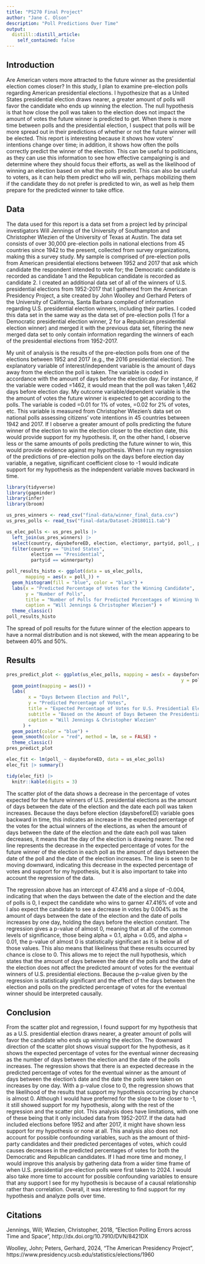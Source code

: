 ```yaml
---
title: "PS270 Final Project"
author: "Jane C. Olson"
description: "Poll Predictions Over Time"
output:
  distill::distill_article:
    self_contained: false
---
```


## Introduction

  Are American voters more attracted to the future winner as the presidential election comes closer? In this study, I plan to examine pre-election polls regarding American presidential elections.  I hypothesize that as a United States presidential election draws nearer, a greater amount of polls will favor the candidate who ends up winning the election.  The null hypothesis is that how close the poll was taken to the election does not impact the amount of votes the future winner is predicted to get.  When there is more time between polls and the presidential election, I suspect that polls will be more spread out in their predictions of whether or not the future winner will be elected.  This report is interesting because it shows how voters' intentions change over time; in addition, it shows how often the polls correctly predict the winner of the election. This can be useful to politicians, as they can use this information to see how effective campaigning is and determine where they should focus their efforts, as well as the likelihood of winning an election based on what the polls predict. This can also be useful to voters, as it can help them predict who will win, perhaps mobilizing them if the candidate they do not prefer is predicted to win, as well as help them prepare for the predicted winner to take office.
   
## Data

  The data used for this report is a data set from a project led by principal investigators Will Jennings of the University of Southampton and Christopher Wlezien of the University of Texas at Austin.  The data set consists of over 30,000 pre-election polls in national elections from 45 countries since 1942 to the present, collected from survey organizations, making this a survey study.  My sample is comprised of pre-election polls from American presidential elections between 1952 and 2017 that ask which candidate the respondent intended to vote for; the Democratic candidate is recorded as candidate 1 and the Republican candidate is recorded as candidate 2. I created an additional data set of all of the winners of U.S. presidential elections from 1952-2017 that I gathered from the American Presidency Project, a site created by John Woolley and Gerhard Peters of the University of California, Santa Barbara compiled of information regarding U.S. presidential election winners, including their parties.  I coded this data set in the same way as the data set of pre-election polls (1 for a Democratic presidential election winner, 2 for a Republican presidential election winner) and merged it with the previous data set, filtering the new merged data set to only contain information regarding the winners of each of the presidential elections from 1952-2017.

  My unit of analysis is the results of the pre-election polls from one of the elections between 1952 and 2017 (e.g., the 2016 presidential election).  The explanatory variable of interest/independent variable is the amount of days away from the election the poll is taken.  The variable is coded in accordance with the amount of days before the election day.  For instance, if the variable were coded =1462, it would mean that the poll was taken 1,462 days before election day.  My outcome variable/dependent variable is the the amount of votes the future winner is expected to get according to the polls. The variable is coded =0.01 for 1% of votes, =0.02 for 2% of votes, etc.  This variable is measured from Christopher Wlezien's data set on national polls assessing citizens' vote intentions in 45 countries between 1942 and 2017. If I observe a greater amount of polls predicting the future winner of the election to win the election closer to the election date, this would provide support for my hypothesis. If, on the other hand, I observe less or the same amounts of polls predicting the future winner to win, this would provide evidence against my hypothesis. When I run my regression of the predictions of pre-election polls on the days before election day variable, a negative, significant coefficient close to -1 would indicate support for my hypothesis as the independent variable moves backward in time.
  
```r
library(tidyverse)
library(gapminder)
library(infer)
library(broom)

us_pres_winners <- read_csv("final-data/winner_final_data.csv")
us_pres_polls <- read_tsv("final-data/Dataset-20180111.tab") 

us_elec_polls <- us_pres_polls |>
  left_join(us_pres_winners) |>
  select(country, daysbeforeED, election, electionyr, partyid, poll_, polldate, winnerparty) |>
  filter(country == "United States",
         election == "Presidential",
         partyid == winnerparty)

poll_results_histo <- ggplot(data = us_elec_polls,
       mapping = aes(x = poll_)) +
  geom_histogram(fill = "blue", color = "black") +
  labs(x = "Predicted Percentage of Votes for the Winning Candidate",
       y = "Number of Polls",
       title = "Number of Polls for Predicted Percentages of Winning Votes",
       caption = "Will Jennings & Christopher Wlezien") +
  theme_classic()
poll_results_histo
```

  The spread of poll results for the future winner of the election appears to have a normal distribution and is not skewed, with the mean appearing to be between 40% and 50%.

## Results

```r
pres_predict_plot <- ggplot(us_elec_polls, mapping = aes(x = daysbeforeED,
                                                                y = poll_)) +
  geom_point(mapping = aes()) +
  labs(
        x = "Days Between Election and Poll",
        y = "Predicted Percentage of Votes",
        title = "Expected Percentage of Votes for U.S. Presidential Election Winners",
        subtitle = "Based on the Amount of Days Between the Presidential Election & Polls",
        caption = "Will Jennings & Christopher Wlezien"
      ) +
  geom_point(color = "blue") +
  geom_smooth(color = "red", method = lm, se = FALSE) +
  theme_classic()
pres_predict_plot
```

```r
elec_fit <- lm(poll_ ~ daysbeforeED, data = us_elec_polls)
elec_fit |> summary()

tidy(elec_fit) |>
  knitr::kable(digits = 3)
```
  The scatter plot of the data shows a decrease in the percentage of votes expected for the future winners of U.S. presidential elections as the amount of days between the date of the election and the date each poll was taken increases.  Because the days before election (daysbeforeED) variable goes backward in time, this indicates an increase in the expected percentage of the votes for the actual winners of the elections, as when the amount of days between the date of the election and the date each poll was taken decreases, it means that the day of the election is drawing nearer.  The red line represents the decrease in the expected percentage of votes for the future winner of the election in each poll as the amount of days between the date of the poll and the date of the election increases.  The line is seen to be moving downward, indicating this decrease in the expected percentage of votes and support for my hypothesis, but it is also important to take into account the regression of the data.
  
  The regression above has an intercept of 47.416 and a slope of -0.004, indicating that when the days between the date of the election and the date of polls is 0, I expect the candidate who wins to garner 47.416% of vote and I also expect the candidate to see a decrease in votes by 0.004% as the amount of days between the date of the election and the date of polls increases by one day, holding the days before the election constant.  The regression gives a p-value of almost 0, meaning that at all of the common levels of significance, those being alpha = 0.1, alpha = 0.05, and alpha = 0.01, the p-value of almost 0 is statistically significant as it is below all of those values.  This also means that likeliness that these results occurred by chance is close to 0.  This allows me to reject the null hypothesis, which states that the amount of days between the date of the polls and the date of the election does not affect the predicted amount of votes for the eventual winners of U.S. presidential elections.  Because the p-value given by the regression is statistically significant and the effect of the days between the election and polls on the predicted percentage of votes for the eventual winner should be interpreted causally.
  
## Conclusion

  From the scatter plot and regression, I found support for my hypothesis that as a U.S. presidential election draws nearer, a greater amount of polls will favor the candidate who ends up winning the election.  The downward direction of the scatter plot shows visual support for the hypothesis, as it shows the expected percentage of votes for the eventual winner decreasing as the number of days between the election and the date of the polls increases.  The regression shows that there is an expected decrease in the predicted percentage of votes for the eventual winner as the amount of days between the election's date and the date the polls were taken on increases by one day.  With a p-value close to 0, the regression shows that the likelihood of the results that support my hypothesis occurring by chance is almost 0.  Although I would have preferred for the slope to be closer to -1, it still showed support for my hypothesis, along with the rest of the regression and the scatter plot.  This analysis does have limitations, with one of these being that it only included data from 1952-2017.  If the data had included elections before 1952 and after 2017, it might have shown less support for my hypothesis or none at all.  This analysis also does not account for possible confounding variables, such as the amount of third-party candidates and their predicted percentages of votes, which could causes decreases in the predicted percentages of votes for both the Democratic and Republican candidates.  If I had more time and money, I would improve this analysis by gathering data from a wider time frame of when U.S. presidential pre-election polls were first taken to 2024.  I would also take more time to account for possible confounding variables to ensure that any support I see for my hypothesis is because of a causal relationship rather than correlation.  Overall, it was interesting to find support for my hypothesis and analyze polls over time.
  
## Citations

Jennings, Will; Wlezien, Christopher, 2018, "Election Polling Errors across Time and Space ",
http://dx.doi.org/10.7910/DVN/8421DX

Woolley, John; Peters, Gerhard, 2024, "The American Presidency Project", https://www.presidency.ucsb.edu/statistics/elections/1960
